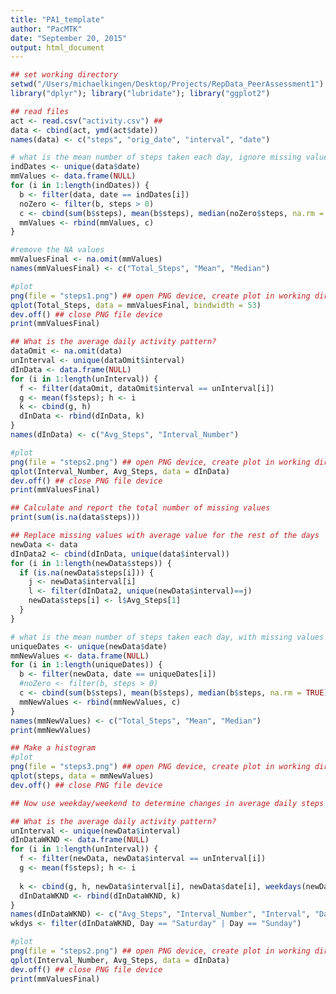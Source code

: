 ```yaml
---
title: "PA1_template"
author: "PacMTK"
date: "September 20, 2015"
output: html_document
---
```


```r
## set working directory
setwd("/Users/michaelkingen/Desktop/Projects/RepData_PeerAssessment1")
library("dplyr"); library("lubridate"); library("ggplot2")

## read files
act <- read.csv("activity.csv") ##
data <- cbind(act, ymd(act$date))
names(data) <- c("steps", "orig_date", "interval", "date")

# what is the mean number of steps taken each day, ignore missing values
indDates <- unique(data$date)
mmValues <- data.frame(NULL)
for (i in 1:length(indDates)) {
  b <- filter(data, date == indDates[i])
  noZero <- filter(b, steps > 0)
  c <- cbind(sum(b$steps), mean(b$steps), median(noZero$steps, na.rm = TRUE))
  mmValues <- rbind(mmValues, c)
}

#remove the NA values
mmValuesFinal <- na.omit(mmValues)
names(mmValuesFinal) <- c("Total_Steps", "Mean", "Median")
```



```r
#plot
png(file = "steps1.png") ## open PNG device, create plot in working directory
qplot(Total_Steps, data = mmValuesFinal, bindwidth = 53)
dev.off() ## close PNG file device
print(mmValuesFinal)
```


```r
## What is the average daily activity pattern?
dataOmit <- na.omit(data)
unInterval <- unique(dataOmit$interval)
dInData <- data.frame(NULL)
for (i in 1:length(unInterval)) {
  f <- filter(dataOmit, dataOmit$interval == unInterval[i])
  g <- mean(f$steps); h <- i
  k <- cbind(g, h)
  dInData <- rbind(dInData, k)
}
names(dInData) <- c("Avg_Steps", "Interval_Number")
```

```r
#plot
png(file = "steps2.png") ## open PNG device, create plot in working directory
qplot(Interval_Number, Avg_Steps, data = dInData)
dev.off() ## close PNG file device
print(mmValuesFinal)
```

```r
## Calculate and report the total number of missing values
print(sum(is.na(data$steps)))

## Replace missing values with average value for the rest of the days
newData <- data
dInData2 <- cbind(dInData, unique(data$interval))
for (i in 1:length(newData$steps)) {
  if (is.na(newData$steps[i])) {
    j <- newData$interval[i]
    l <- filter(dInData2, unique(newData$interval)==j) 
    newData$steps[i] <- l$Avg_Steps[1]
  }
}

# what is the mean number of steps taken each day, with missing values corrected
uniqueDates <- unique(newData$date)
mmNewValues <- data.frame(NULL)
for (i in 1:length(uniqueDates)) {
  b <- filter(newData, date == uniqueDates[i])
  #noZero <- filter(b, steps > 0)
  c <- cbind(sum(b$steps), mean(b$steps), median(b$steps, na.rm = TRUE))
  mmNewValues <- rbind(mmNewValues, c)
}
names(mmNewValues) <- c("Total_Steps", "Mean", "Median")
print(mmNewValues)
```

```r
## Make a histogram
#plot
png(file = "steps3.png") ## open PNG device, create plot in working directory
qplot(steps, data = mmNewValues)
dev.off() ## close PNG file device
```

```r
## Now use weekday/weekend to determine changes in average daily steps

## What is the average daily activity pattern?
unInterval <- unique(newData$interval)
dInDataWKND <- data.frame(NULL)
for (i in 1:length(unInterval)) {
  f <- filter(newData, newData$interval == unInterval[i])
  g <- mean(f$steps); h <- i
  
  k <- cbind(g, h, newData$interval[i], newData$date[i], weekdays(newData$date[i]))
  dInDataWKND <- rbind(dInDataWKND, k)
}
names(dInDataWKND) <- c("Avg_Steps", "Interval_Number", "Interval", "Date", "Day")
wkdys <- filter(dInDataWKND, Day == "Saturday" | Day == "Sunday")
```

```r
#plot
png(file = "steps2.png") ## open PNG device, create plot in working directory
qplot(Interval_Number, Avg_Steps, data = dInData)
dev.off() ## close PNG file device
print(mmValuesFinal)
```
